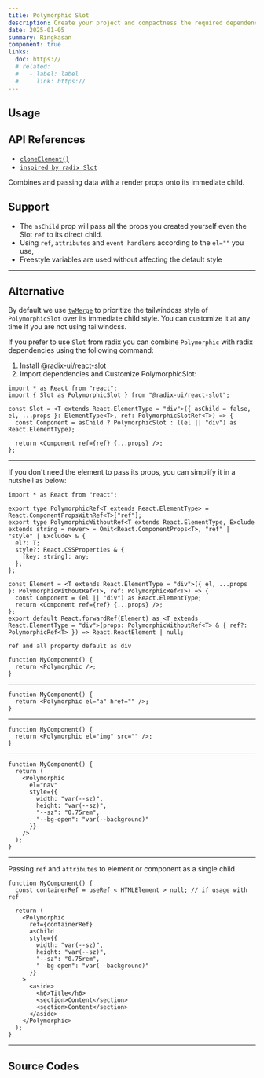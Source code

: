 ```yaml
---
title: Polymorphic Slot
description: Create your project and compactness the required dependencies.
date: 2025-01-05
summary: Ringkasan
component: true
links:
  doc: https://
  # related:
  #   - label: label
  #     link: https://
---
```


## Usage

<PolymorphicSlotDemosUsage />

## API References

- [`cloneElement()`](https://react.dev/reference/react/cloneElement)
- [`inspired by radix Slot`](https://www.radix-ui.com/primitives/docs/utilities/slot)

Combines and passing data with a render props onto its immediate child.

## Support

- The `asChild` prop will pass all the props you created yourself even the Slot `ref` to its direct child.
- Using `ref`, `attributes` and `event handlers` according to the `el=""` you use,
- Freestyle variables are used without affecting the default style

---

## Alternative

By default we use [`twMerge`](https://www.npmjs.com/package/tailwind-merge) to prioritize the tailwindcss style of `PolymorphicSlot` over its immediate child style. You can customize it at any time if you are not using tailwindcss.

If you prefer to use `Slot` from radix you can combine `Polymorphic` with radix dependencies using the following command:

1. Install [@radix-ui/react-slot](https://www.radix-ui.com/primitives/docs/utilities/slot#installation)
2. Import dependencies and Customize PolymorphicSlot:

```tsx
import * as React from "react";
import { Slot as PolymorphicSlot } from "@radix-ui/react-slot";

const Slot = <T extends React.ElementType = "div">({ asChild = false, el, ...props }: ElementType<T>, ref: PolymorphicSlotRef<T>) => {
  const Component = asChild ? PolymorphicSlot : ((el || "div") as React.ElementType);

  return <Component ref={ref} {...props} />;
};
```

---

If you don't need the element to pass its props, you can simplify it in a nutshell as below:

```tsx
import * as React from "react";

export type PolymorphicRef<T extends React.ElementType> = React.ComponentPropsWithRef<T>["ref"];
export type PolymorphicWithoutRef<T extends React.ElementType, Exclude extends string = never> = Omit<React.ComponentProps<T>, "ref" | "style" | Exclude> & {
  el?: T;
  style?: React.CSSProperties & {
    [key: string]: any;
  };
};

const Element = <T extends React.ElementType = "div">({ el, ...props }: PolymorphicWithoutRef<T>, ref: PolymorphicRef<T>) => {
  const Component = (el || "div") as React.ElementType;
  return <Component ref={ref} {...props} />;
};
export default React.forwardRef(Element) as <T extends React.ElementType = "div">(props: PolymorphicWithoutRef<T> & { ref?: PolymorphicRef<T> }) => React.ReactElement | null;
```

`ref and all property default as div`

```tsx caption="(property) JSX.IntrinsicElements.div: DetailedHTMLProps<HTMLAttributes<HTMLDivElement>, HTMLDivElement>"
function MyComponent() {
  return <Polymorphic />;
}
```

---

```tsx caption="(property) JSX.IntrinsicElements.a: React.DetailedHTMLProps<React.AnchorHTMLAttributes<HTMLAnchorElement>, HTMLAnchorElement>"
function MyComponent() {
  return <Polymorphic el="a" href="" />;
}
```

---

```tsx caption="(property) JSX.IntrinsicElements.img: React.DetailedHTMLProps<React.ImgHTMLAttributes<HTMLImageElement>, HTMLImageElement>"
function MyComponent() {
  return <Polymorphic el="img" src="" />;
}
```

---

```tsx caption="(property) JSX.IntrinsicElements.nav: React.DetailedHTMLProps<React.HTMLAttributes<HTMLElement>, HTMLElement>"
function MyComponent() {
  return (
    <Polymorphic
      el="nav"
      style={{
        width: "var(--sz)",
        height: "var(--sz)",
        "--sz": "0.75rem",
        "--bg-open": "var(--background)"
      }}
    />
  );
}
```

---

Passing `ref` and `attributes` to element or component as a single child

```tsx
function MyComponent() {
  const containerRef = useRef < HTMLElement > null; // if usage with ref

  return (
    <Polymorphic
      ref={containerRef}
      asChild
      style={{
        width: "var(--sz)",
        height: "var(--sz)",
        "--sz": "0.75rem",
        "--bg-open": "var(--background)"
      }}
    >
      <aside>
        <h6>Title</h6>
        <section>Content</section>
        <section>Content</section>
      </aside>
    </Polymorphic>
  );
}
```

---

## Source Codes

<SourceCodes name="polymorphic-slot" />

